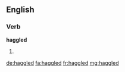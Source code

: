 ==English==

===Verb===
'''haggled'''

# {{past of|haggle}}

[[de:haggled]]
[[fa:haggled]]
[[fr:haggled]]
[[mg:haggled]]